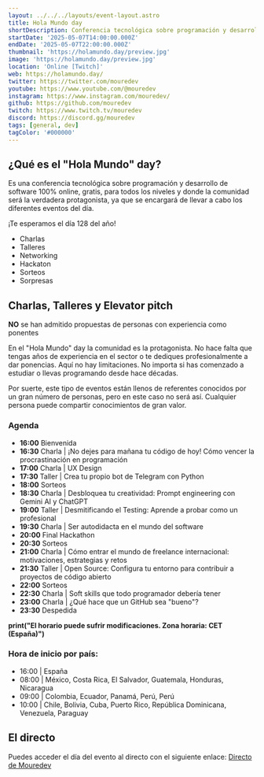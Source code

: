 ```yaml
---
layout: ../../../layouts/event-layout.astro
title: Hola Mundo day
shortDescription: Conferencia tecnológica sobre programación y desarrollo de software 100% online, gratis, para todos los niveles y donde la comunidad será la verdadera protagonista, ya que se encargará de llevar a cabo los diferentes eventos del día. Charlas, talleres, networking, sorteos y más...
startDate: '2025-05-07T14:00:00.000Z'
endDate: '2025-05-07T22:00:00.000Z'
thumbnail: 'https://holamundo.day/preview.jpg'
image: 'https://holamundo.day/preview.jpg'
location: 'Online [Twitch]'
web: https://holamundo.day/
twitter: https://twitter.com/mouredev
youtube: https://www.youtube.com/@mouredev
instagram: https://www.instagram.com/mouredev/
github: https://github.com/mouredev
twitch: https://www.twitch.tv/mouredev
discord: https://discord.gg/mouredev
tags: [general, dev]
tagColor: '#000000'
---
```


## ¿Qué es el "Hola Mundo" day?

Es una conferencia tecnológica sobre programación y desarrollo de software 100% online, gratis, para todos los niveles y donde la comunidad será la verdadera protagonista, ya que se encargará de llevar a cabo los diferentes eventos del día.

¡Te esperamos el día 128 del año!

- Charlas
- Talleres
- Networking
- Hackaton
- Sorteos
- Sorpresas

## Charlas, Talleres y Elevator pitch

**NO** se han admitido propuestas de personas con experiencia como ponentes

En el "Hola Mundo" day la comunidad es la protagonista. No hace falta que tengas años de experiencia en el sector o te dediques profesionalmente a dar ponencias. Aquí no hay limitaciones. No importa si has comenzado a estudiar o llevas programando desde hace décadas.

Por suerte, este tipo de eventos están llenos de referentes conocidos por un gran número de personas, pero en este caso no será así. Cualquier persona puede compartir conocimientos de gran valor.

### Agenda

- **16:00** Bienvenida
- **16:30** Charla | ¡No dejes para mañana tu código de hoy! Cómo vencer la procrastinación en programación
- **17:00** Charla | UX Design
- **17:30** Taller | Crea tu propio bot de Telegram con Python
- **18:00** Sorteos
- **18:30** Charla | Desbloquea tu creatividad: Prompt engineering con Gemini AI y ChatGPT
- **19:00** Taller | Desmitificando el Testing: Aprende a probar como un profesional
- **19:30** Charla | Ser autodidacta en el mundo del software
- **20:00** Final Hackathon
- **20:30** Sorteos
- **21:00** Charla | Cómo entrar el mundo de freelance internacional: motivaciones, estrategias y retos
- **21:30** Taller | Open Source: Configura tu entorno para contribuir a proyectos de código abierto
- **22:00** Sorteos
- **22:30** Charla | Soft skills que todo programador debería tener
- **23:00** Charla | ¿Qué hace que un GitHub sea "bueno"?
- **23:30** Despedida

**print("El horario puede sufrir modificaciones. Zona horaria: CET (España)")**

### Hora de inicio por país:

- 16:00 | España
- 08:00 | México, Costa Rica, El Salvador, Guatemala, Honduras, Nicaragua
- 09:00 | Colombia, Ecuador, Panamá, Perú, Perú
- 10:00 | Chile, Bolivia, Cuba, Puerto Rico, República Dominicana, Venezuela, Paraguay

## El directo

Puedes acceder el día del evento al directo con el siguiente enlace: <a href="https://www.twitch.tv/mouredev" target="_blank" aria-label="Directo de Mouredev dónde se retransmite el evento" rel="nofollow noreferrer">Directo de Mouredev</a>
